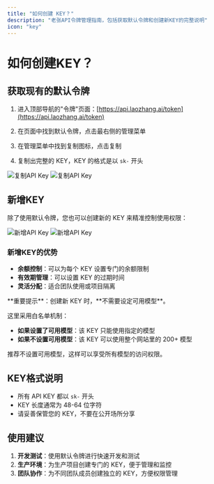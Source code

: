 ```yaml
---
title: "如何创建 KEY？"
description: "老张API令牌管理指南，包括获取默认令牌和创建新KEY的完整说明"
icon: "key"
---
```


# 如何创建KEY？

## 获取现有的默认令牌

1. 进入顶部导航的"令牌"页面：[https://api.laozhang.ai/token](https://api.laozhang.ai/token)

2. 在页面中找到默认令牌，点击最右侧的管理菜单

3. 在管理菜单中找到复制图标，点击复制

4. 复制出完整的 KEY，KEY 的格式是以 `sk-` 开头

<img
  className="block dark:hidden"
  src="/images/key-manage.png"
  alt="复制API Key"
/>
<img
  className="hidden dark:block"
  src="/images/key-manage.png"
  alt="复制API Key"
/>

## 新增KEY

除了使用默认令牌，您也可以创建新的 KEY 来精准控制使用权限：

<img
  className="block dark:hidden"
  src="/images/key-add-new.png"
  alt="新增API Key"
/>
<img
  className="hidden dark:block"
  src="/images/key-add-new.png"
  alt="新增API Key"
/>

### 新增KEY的优势

- **余额控制**：可以为每个 KEY 设置专门的余额限制
- **有效期管理**：可以设置 KEY 的过期时间
- **灵活分配**：适合团队使用或项目隔离

<Warning>
**重要提示**：创建新 KEY 时，**不需要设定可用模型**。

这里采用白名单机制：
- **如果设置了可用模型**：该 KEY 只能使用指定的模型
- **如果不设置可用模型**：该 KEY 可以使用整个网站里的 200+ 模型

推荐不设置可用模型，这样可以享受所有模型的访问权限。
</Warning>

## KEY格式说明

- 所有 API KEY 都以 `sk-` 开头
- KEY 长度通常为 48-64 位字符
- 请妥善保管您的 KEY，不要在公开场所分享

## 使用建议

1. **开发测试**：使用默认令牌进行快速开发和测试
2. **生产环境**：为生产项目创建专门的 KEY，便于管理和监控
3. **团队协作**：为不同团队成员创建独立的 KEY，方便权限管理